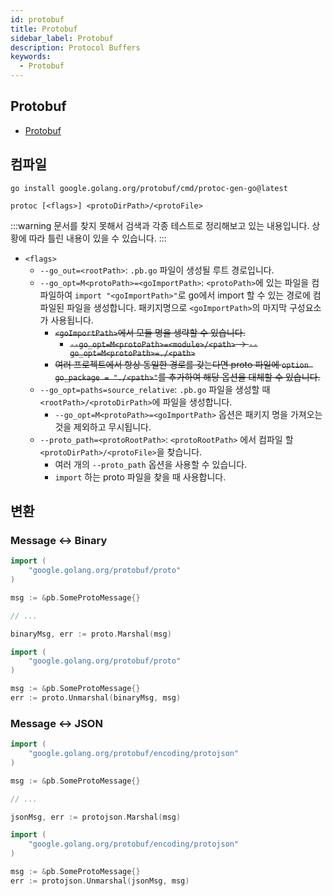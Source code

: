 ```yaml
---
id: protobuf
title: Protobuf
sidebar_label: Protobuf
description: Protocol Buffers
keywords:
  - Protobuf
---
```


## Protobuf

- [Protobuf](/docs/lang/design/protocol/protobuf)

## 컴파일

```shell
go install google.golang.org/protobuf/cmd/protoc-gen-go@latest
```

```shell
protoc [<flags>] <protoDirPath>/<protoFile>
```

:::warning
문서를 찾지 못해서 검색과 각종 테스트로 정리해보고 있는 내용입니다. 상황에 따라 틀린 내용이 있을 수 있습니다.
:::

- `<flags>`
  - `--go_out=<rootPath>`: `.pb.go` 파일이 생성될 루트 경로입니다.
  - `--go_opt=M<protoPath>=<goImportPath>`: `<protoPath>`에 있는 파일을 컴파일하여 `import "<goImportPath>"`로 go에서 import 할 수 있는 경로에 컴파일된 파일을 생성합니다. 패키지명으로 `<goImportPath>`의 마지막 구성요소가 사용됩니다.
    - ~~`<goImportPath>`에서 모듈 명을 생략할 수 있습니다.~~
      - ~~`--go_opt=M<protoPath>=<module>/<path>` -> `--go_opt=M<protoPath>=./<path>`~~
    - ~~여러 프로젝트에서 항상 동일한 경로를 갖는다면 proto 파일에 `option go_package = "./<path>"`를 추가하여 해당 옵션을 대체할 수 있습니다.~~
  - `--go_opt=paths=source_relative`: `.pb.go` 파일을 생성할 때 `<rootPath>/<protoDirPath>`에 파일을 생성합니다.
    - `--go_opt=M<protoPath>=<goImportPath>` 옵션은 패키지 명을 가져오는 것을 제외하고 무시됩니다.
  - `--proto_path=<protoRootPath>`: `<protoRootPath>` 에서 컴파일 할 `<protoDirPath>/<protoFile>`을 찾습니다.
    - 여러 개의 `--proto_path` 옵션을 사용할 수 있습니다.
    - `import` 하는 proto 파일을 찾을 때 사용합니다.

## 변환

### Message \<-\> Binary

```go
import (
	"google.golang.org/protobuf/proto"
)

msg := &pb.SomeProtoMessage{}

// ...

binaryMsg, err := proto.Marshal(msg)
```

```go
import (
	"google.golang.org/protobuf/proto"
)

msg := &pb.SomeProtoMessage{}
err := proto.Unmarshal(binaryMsg, msg)
```

### Message \<-\> JSON

```go
import (
	"google.golang.org/protobuf/encoding/protojson"
)

msg := &pb.SomeProtoMessage{}

// ...

jsonMsg, err := protojson.Marshal(msg)
```

```go
import (
	"google.golang.org/protobuf/encoding/protojson"
)

msg := &pb.SomeProtoMessage{}
err := protojson.Unmarshal(jsonMsg, msg)
```
